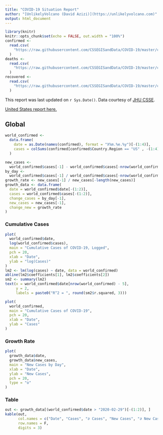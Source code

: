 ```yaml
---
title: "COVID-19 Situation Report"
author: "[UnlikelyVolcano (David Azizi)](https://unlikelyvolcano.com)"
output: html_document
---
```


```r
library(knitr)
knitr::opts_chunk$set(echo = FALSE, out.width = "100%")
confirmed <-
  read.csv(
    "https://raw.githubusercontent.com/CSSEGISandData/COVID-19/master/csse_covid_19_data/csse_covid_19_time_series/time_series_19-covid-Confirmed.csv"
  )
deaths <-
  read.csv(
    "https://raw.githubusercontent.com/CSSEGISandData/COVID-19/master/csse_covid_19_data/csse_covid_19_time_series/time_series_19-covid-Deaths.csv"
  )
recovered <-
  read.csv(
    "https://raw.githubusercontent.com/CSSEGISandData/COVID-19/master/csse_covid_19_data/csse_covid_19_time_series/time_series_19-covid-Recovered.csv"
  )
```

This report was last updated on `r Sys.Date()`. Data courtesy of [JHU CSSE](https://systems.jhu.edu/research/public-health/ncov/).

[United States report here.](https://unlikelyvolcano.com/covid-us.html)

## Global {.tabset}

```r
world_confirmed <-
  data.frame(
    date = as.Date(names(confirmed), format = "X%m.%e.%y")[-(1:4)],
    cases = colSums(confirmed[confirmed$Country.Region == "US" , -(1:4)], na.rm = T)
  )

new_cases <-
  world_confirmed$cases[-1] - world_confirmed$cases[-nrow(world_confirmed)]
by_day <-
  world_confirmed$cases[-1] / world_confirmed$cases[-nrow(world_confirmed)]
growth_rate <- new_cases[-1] / new_cases[-length(new_cases)]
growth_data <- data.frame(
  date = world_confirmed$date[-(1:2)],
  cases = world_confirmed$cases[-(1:2)],
  change_cases = by_day[-1],
  new_cases = new_cases[-1],
  change_new = growth_rate
)
```

### Cumulative Cases
```r
plot(
  world_confirmed$date,
  log(world_confirmed$cases),
  main = "Cumulative Cases of COVID-19, Logged",
  pch = 20,
  xlab = "Date",
  ylab = "log(Cases)"
)
lm2 <- lm(log(cases) ~ date, data = world_confirmed)
abline(lm2$coefficients[1], lm2$coefficients[2])
sm2 <- summary(lm2)
text(x = world_confirmed$date[nrow(world_confirmed) - 5],
     y = 2,
     labels = paste0("R^2 = ", round(sm2$r.squared, 3)))
```

```r
plot(
  world_confirmed,
  main = "Cumulative Cases of COVID-19",
  pch = 20,
  xlab = "Date",
  ylab = "Cases"
)
```

### Growth Rate

```r
plot(
  growth_data$date,
  growth_data$new_cases,
  main = "New Cases by Day",
  xlab = "Date",
  ylab = "New Cases",
  pch = 20,
  type = "o"
)
```

### Table

```r
out <- growth_data[(world_confirmed$date > "2020-02-29")[-(1:2)], ]
kable(out,
      col.names = c("Date", "Cases", "∂ Cases", "New Cases", "∂ New Cases"),
      row.names = F,
      digits = 3)
```





<script>var clicky_site_ids = clicky_site_ids || []; clicky_site_ids.push(101237072);</script>
<script async src="//static.getclicky.com/js"></script>
<noscript><p><img alt="Clicky" width="1" height="1" src="//in.getclicky.com/101237072ns.gif" /></p></noscript>




<!-- ## Global {.tabset} -->

<!-- ```{r world} -->
<!-- world <- -->
<!--   data.frame(date = as.Date(names(confirmed), format = "X%m.%e.%y")[-(1:4)], -->
<!--              cases = colSums(confirmed[, -(1:4)])) -->
<!-- ``` -->


<!-- ### Total Cases -->

<!-- ```{r world:total} -->
<!-- plot(world, main = "Cases of COVID-19", pch = 20) -->
<!-- ``` -->

<!-- ### Exponential Fit -->

<!-- ```{r world:logged} -->
<!-- plot( -->
<!--   world$date, -->
<!--   log(world$cases), -->
<!--   main = "Log Cases of COVID-19", -->
<!--   pch = 20, -->
<!--   xlab = "Date", -->
<!--   ylab = "log(Cases)" -->
<!-- ) -->
<!-- lm2 <- lm(log(cases) ~ date, data = world) -->
<!-- abline(lm2$coefficients[1], lm2$coefficients[2]) -->
<!-- sm2 <- summary(lm2) -->
<!-- text( -->
<!--   x = world$date[nrow(world) - 5], -->
<!--   y = 7, -->
<!--   labels = paste0("R^2 = ", round(sm1$r.squared, 3)) -->
<!-- ) -->
<!-- ``` -->

<!-- ### Growth Rate -->

<!-- ```{r world:growth} -->
<!-- new_cases <- (world$cases[-1] - world$cases[-nrow(world)]) -->
<!-- by_day <- world$cases[-1] / world$cases[-nrow(world)] -->
<!-- growth_rate <- new_cases[-1] / new_cases[-length(new_cases)] -->
<!-- out <- cbind(Date = paste(world$date[world$date > "2020-02-29"]), -->
<!--              Cases = world$cases[world$date > "2020-02-29"], -->
<!--              `∂ Cases` = round(by_day[(world$date > "2020-02-29")[-1]], 3), -->
<!--              `New Cases` = new_cases[(world$date > "2020-02-29")[-1]], -->
<!--              `∂ New Cases` = round(growth_rate[(world$date > "2020-02-29")[-(1:2)]], 3)) -->
<!-- kable(out) -->
<!-- ``` -->
